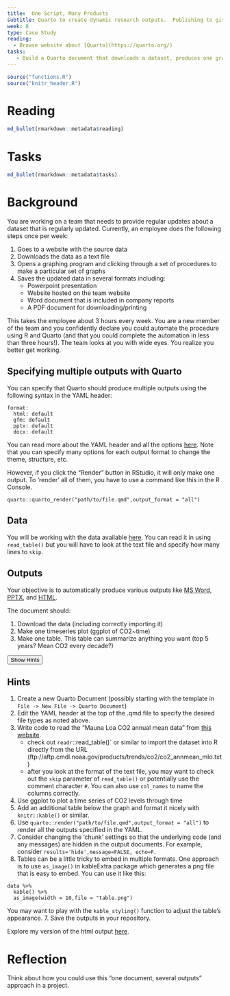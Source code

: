 ```yaml
---
title:  One Script, Many Products
subtitle: Quarto to create dynamic research outputs.  Publishing to github/word/html/etc
week: 8
type: Case Study
reading:
  - Browse website about [Quarto](https://quarto.org/)
tasks:
   - Build a Quarto document that downloads a dataset, produces one graph and one table, and exports to four different formats (HTML, GitHub Markdown, Word, Powerpoint).
---
```


```r
source("functions.R")
source("knitr_header.R")
```

# Reading

```r
md_bullet(rmarkdown::metadata$reading)
```

# Tasks

```r
md_bullet(rmarkdown::metadata$tasks)
```

# Background

You are working on a team that needs to provide regular updates about a dataset that is regularly updated.  Currently, an employee does the following steps once per week:

1. Goes to a website with the source data
2. Downloads the data as a text file
3. Opens a graphing program and clicking through a set of procedures to make a particular set of graphs
4. Saves the updated data in several formats including:
   * Powerpoint presentation
   * Website hosted on the team website
   * Word document that is included in company reports
   * A PDF document for downloading/printing
   
This takes the employee about 3 hours every week.  You are a new member of the team and you confidently declare you could automate the procedure using R and Quarto (and that you could complete the automation in less than three hours!).  The team looks at you with wide eyes.  You realize you better get working.

## Specifying multiple outputs with Quarto
You can specify that Quarto should produce multiple outputs using the following syntax in the YAML header:

```
format:
  html: default
  gfm: default
  pptx: default
  docx: default
```

You can read more about the YAML header and all the options [here](https://quarto.org/docs/authoring/front-matter.html).  Note that you can specify many options for each output format to change the theme, structure, etc.

However, if you click the "Render" button in RStudio, it will only make one output.  To 'render' all of them, you have to use a command like this in the R Console.

```
quarto::quarto_render("path/to/file.qmd",output_format = "all")
```

## Data
You will be working with the data available [here](https://www.esrl.noaa.gov/gmd/ccgg/trends/data.html). You can read it in using `read_table()` but you will have to look at the text file and specify how many lines to `skip`.  

## Outputs

Your objective is to automatically produce various outputs like [MS Word](CS_08_Template/CS_08_template.docx), [PPTX](CS_08_Template/CS_08_template.pptx), and [HTML](CS_08_Template/CS_08_template.html). 

The document should:

1. Download the data (including correctly importing it)
2. Make one timeseries plot (ggplot of CO2~time)
3. Make one table. This table can summarize anything you want (top 5 years?  Mean CO2 every decade?)

<div class="well">
<button data-toggle="collapse" class="btn btn-primary btn-sm round" data-target="#demo1">Show Hints</button>
<div id="demo1" class="collapse">

## Hints
1.  Create a new Quarto Document (possibly starting with the template in `File -> New File -> Quarto Document`)
2. Edit the YAML header at the top of the .qmd file to specify the desired file types as noted above.
3. Write code to read the "Mauna Loa CO2 annual mean data" from [this website](https://www.esrl.noaa.gov/gmd/ccgg/trends/data.html). 
   * check out `readr`::read_table()` or similar to import the dataset into R directly from the URL (ftp://aftp.cmdl.noaa.gov/products/trends/co2/co2_annmean_mlo.txt)
   * after you look at the format of the text file, you may want to check out the `skip` parameter of `read_table()` or potentially use the comment character `#`.  You can also use `col_names` to name the columns correctly.
4. Use ggplot to plot a time series of CO2 levels through time
5. Add an additional table below the graph and format it nicely with `knitr::kable()` or similar.  
6. Use `quarto::render("path/to/file.qmd",output_format = "all")` to render all the outputs specified in the YAML.
7. Consider changing the 'chunk' settings so that the underlying code (and any messages) are hidden in the output documents.  For example, consider `results='hide',message=FALSE, echo=F`.
8. Tables can be a little tricky to embed in multiple formats.  One approach is to use `as_image()` in kableExtra package which generates a png file that is easy to embed.  You can use it like this:
```
data %>% 
  kable() %>% 
  as_image(width = 10,file = "table.png")
```  
You may want to play with the `kable_styling()` function to adjust the table's appearance.
7. Save the outputs in your repository.
</div>
</div>

Explore my version of the html output [here](CS_08_Template/CS_08_template.html).

# Reflection

Think about how you could use this "one document, several outputs" approach in a project.
